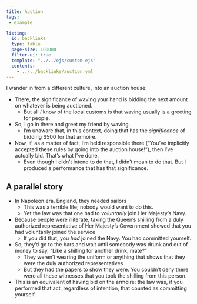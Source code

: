 ```yaml
---
title: Auction
tags: 
 - example

listing:
  id: backlinks
  type: table
  page-size: 100000
  filter-ui: true
  template: "../../ejs/custom.ejs"
  contents:
    - ../../backlinks/auction.yml
---
```



I wander in from a different culture, into an auction house:

- There, the significance of waving your hand is bidding the next amount on 
  whatever is being auctioned.
  - But all *I* know of the local customs is that waving usually is a 
      greeting for people.
- So, I go in there and greet my friend by waving.
  - I'm unaware that, in this context, doing that has the *significance* 
    of bidding $500 for that armoire.
- Now, if, as a matter of fact, I'm held responsible there ("You've 
  implicitly accepted these rules by going into the auction house!"), then 
  I've actually bid. That's what I've done.
  - Even though I didn't intend to do that, I didn't mean to do that. 
    But I produced a performance that has that significance.


## A parallel story
- In Napoleon era, England, they needed sailors
    - This was a terrible life; nobody would want to do this.
    - Yet the law was that one had to *voluntarily* join Her Majesty's Navy.
- Because people were illiterate, taking the Queen's shilling from a duly 
  authorized representative of Her Majesty's Government showed that you had 
  voluntarily joined the service
    - If you did that, you *had* joined the Navy. You had committed yourself.
- So, they'd go to the bars and wait until somebody was drunk and out of money 
  to say, "Like a shilling for another drink, mate?"
    - They weren't wearing the uniform or anything that shows that they were the 
      duly authorized representatives
    - But they had the papers to show they were. You couldn't deny there were 
      all these witnesses that you took the shilling from this person.
- This is an equivalent of having bid on the armoire: the law was, if you 
  performed that act, regardless of intention, that counted as committing 
  yourself.